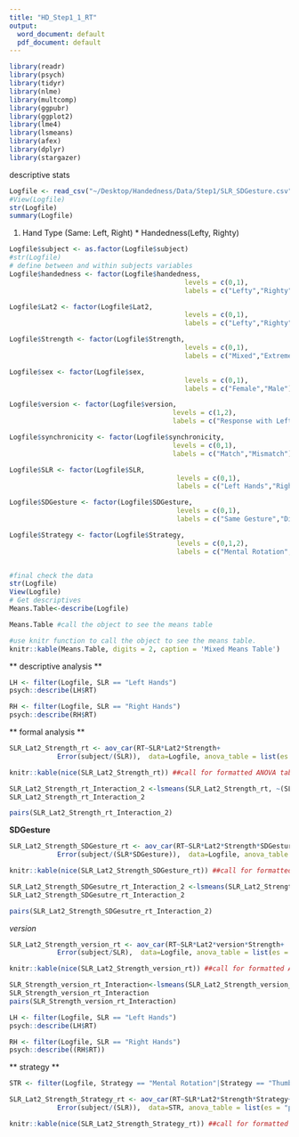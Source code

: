 ```yaml
---
title: "HD_Step1_1_RT"
output:
  word_document: default
  pdf_document: default
---
```

```r
library(readr)
library(psych)
library(tidyr)
library(nlme)
library(multcomp)
library(ggpubr)
library(ggplot2)
library(lme4)
library(lsmeans)
library(afex)
library(dplyr)
library(stargazer)
```
descriptive stats
```r
Logfile <- read_csv("~/Desktop/Handedness/Data/Step1/SLR_SDGesture.csv")
#View(Logfile)
str(Logfile)
summary(Logfile)
```

1. Hand Type (Same: Left, Right) * Handedness(Lefty, Righty)
```r
Logfile$subject <- as.factor(Logfile$subject)
#str(Logfile)
# define between and within subjects variables
Logfile$handedness <- factor(Logfile$handedness,
                                            levels = c(0,1),
                                            labels = c("Lefty","Righty"))

Logfile$Lat2 <- factor(Logfile$Lat2,
                                            levels = c(0,1),
                                            labels = c("Lefty","Righty"))

Logfile$Strength <- factor(Logfile$Strength,
                                            levels = c(0,1),
                                            labels = c("Mixed","Extreme"))

Logfile$sex <- factor(Logfile$sex,
                                            levels = c(0,1),
                                            labels = c("Female","Male"))

Logfile$version <- factor(Logfile$version,
                                         levels = c(1,2),
                                         labels = c("Response with Left Finger","Response with Right Finger"))

Logfile$synchronicity <- factor(Logfile$synchronicity,
                                         levels = c(0,1),
                                         labels = c("Match","Mismatch"))

Logfile$SLR <- factor(Logfile$SLR,
                                          levels = c(0,1),
                                          labels = c("Left Hands","Right Hands"))

Logfile$SDGesture <- factor(Logfile$SDGesture,
                                          levels = c(0,1),
                                          labels = c("Same Gesture","Different Gesture"))

Logfile$Strategy <- factor(Logfile$Strategy,
                                          levels = c(0,1,2),
                                          labels = c("Mental Rotation","Thumb Strategy","Both"))


#final check the data 
str(Logfile)
View(Logfile)
# Get descriptives
Means.Table<-describe(Logfile)

Means.Table #call the object to see the means table

#use knitr function to call the object to see the means table.
knitr::kable(Means.Table, digits = 2, caption = 'Mixed Means Table')


```


** descriptive analysis **
```r

LH <- filter(Logfile, SLR == "Left Hands")
psych::describe(LH$RT)

RH <- filter(Logfile, SLR == "Right Hands")
psych::describe(RH$RT)

```


** formal analysis **
```r
SLR_Lat2_Strength_rt <- aov_car(RT~SLR*Lat2*Strength+
            Error(subject/(SLR)),  data=Logfile, anova_table = list(es = "pes"))  

knitr::kable(nice(SLR_Lat2_Strength_rt)) ##call for formatted ANOVA table using knitr

```

```r
SLR_Lat2_Strength_rt_Interaction_2 <-lsmeans(SLR_Lat2_Strength_rt, ~(SLR*Lat2*Strength))
SLR_Lat2_Strength_rt_Interaction_2
```

```r
pairs(SLR_Lat2_Strength_rt_Interaction_2)
```

**SDGesture**

```r
SLR_Lat2_Strength_SDGesture_rt <- aov_car(RT~SLR*Lat2*Strength*SDGesture+
            Error(subject/(SLR*SDGesture)),  data=Logfile, anova_table = list(es = "pes"))  

knitr::kable(nice(SLR_Lat2_Strength_SDGesture_rt)) ##call for formatted ANOVA table using knitr

```

```r
SLR_Lat2_Strength_SDGesutre_rt_Interaction_2 <-lsmeans(SLR_Lat2_Strength_SDGesture_rt, ~(SLR*SDGesture)|(Lat2*Strength))
SLR_Lat2_Strength_SDGesutre_rt_Interaction_2
```

```r
pairs(SLR_Lat2_Strength_SDGesutre_rt_Interaction_2)
```

*version*
```r
SLR_Lat2_Strength_version_rt <- aov_car(RT~SLR*Lat2*version*Strength+
            Error(subject/SLR),  data=Logfile, anova_table = list(es = "pes"))  

knitr::kable(nice(SLR_Lat2_Strength_version_rt)) ##call for formatted ANOVA table using knitr

```
```r
SLR_Strength_version_rt_Interaction<-lsmeans(SLR_Lat2_Strength_version_rt, ~SLR|(version*Strength))
SLR_Strength_version_rt_Interaction
pairs(SLR_Strength_version_rt_Interaction)
```

```r
LH <- filter(Logfile, SLR == "Left Hands")
psych::describe(LH$RT)

RH <- filter(Logfile, SLR == "Right Hands")
psych::describe((RH$RT))
```

** strategy **

```r
STR <- filter(Logfile, Strategy == "Mental Rotation"|Strategy == "Thumb Strategy")
```

```r
SLR_Lat2_Strength_Strategy_rt <- aov_car(RT~SLR*Lat2*Strength*Strategy+
            Error(subject/(SLR)),  data=STR, anova_table = list(es = "pes"))     

knitr::kable(nice(SLR_Lat2_Strength_Strategy_rt)) ##call for formatted ANOVA table using knitr
```

